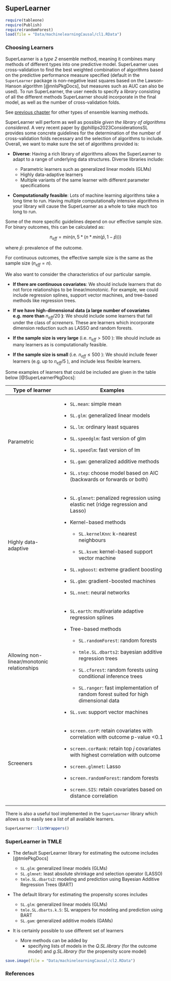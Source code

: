 ## SuperLearner {.unnumbered}

```r
require(tableone)
require(Publish)
require(randomForest)
load(file = "Data/machinelearningCausal/cl1.RData")
```

### Choosing Learners {.unnumbered}

SuperLearner is a *type 2* ensemble method, meaning it combines many methods of different types into one predictive model. SuperLearner uses cross-validation to find the best weighted combination of algorithms based on the predictive performance measure specified (default in the `SuperLearner` package is non-negative least squares based on the Lawson-Hanson algorithm [@nnlsPkgDocs], but measures such as AUC can also be used). To run SuperLearner, the user needs to specify a *library* consisting of all the different methods SuperLearner should incorporate in the final model, as well as the number of cross-validation folds.

::: column-margin
See [previous chapter](https://ehsanx.github.io/EpiMethods/machinelearning5.html#ensemble-methods-type-ii) for other types of ensemble learning methods.
:::

SuperLearner will perform as well as possible *given the library of algorithms considered*. A very recent paper by @phillips2023ConsiderationsSL provides some concrete guidelines for the determination of the number of cross-validation folds necessary and the selection of algorithms to include. Overall, we want to make sure the set of algorithms provided is:

-   **Diverse**: Having a rich library of algorithms allows the SuperLearner to adapt to a range of underlying data structures. Diverse libraries include:

    -   Parametric learners such as generalized linear models (GLMs)
    -   Highly data-adaptive learners
    -   Multiple variants of the same learner with different parameter specifications

-   **Computationally feasible**: Lots of machine learning algorithms take a long time to run. Having multiple computationally intensive algorithms in your library will cause the SuperLearner as a whole to take much too long to run.

::: callout-note
Some of the more specific guidelines depend on our effective sample size. For binary outcomes, this can be calculated as:

$$ n_{eff}=min(n, 5*(n*min(\bar{p},1-\bar{p})))   $$

where $\bar{p}$: prevalence of the outcome.

For continuous outcomes, the effective sample size is the same as the sample size ($n_{eff} = n$).
:::

We also want to consider the characteristics of our particular sample.

-   **If there are continuous covariates**: We should include learners that do not force relationships to be linear/monotonic. For example, we could include regression splines, support vector machines, and tree-based methods like regression trees.

-   **If we have high-dimensional data (a large number of covariates** **e.g. more than** $n_{eff}/20$ **)**: We should include some learners that fall under the class of *screeners*. These are learners which incorporate dimension reduction such as LASSO and random forests.

-   **If the sample size is very large** (i.e. $n_{eff}>500$ ): We should include as many learners as is computationally feasible.

-   **If the sample size is small** (i.e. $n_{eff} \leq 500$ ): We should include fewer learners (e.g. up to $n_{eff}/5$ ), and include less flexible learners.

Some examples of learners that could be included are given in the table below [@SuperLearnerPkgDocs]:

+---------------------------------------------+--------------------------------------------------------------------------------------------+
| Type of learner                             | Examples                                                                                   |
+=============================================+============================================================================================+
| Parametric                                  | -   `SL.mean`: simple mean                                                                 |
|                                             |                                                                                            |
|                                             | -   `SL.glm`: generalized linear models                                                    |
|                                             |                                                                                            |
|                                             | -   `SL.lm`: ordinary least squares                                                        |
|                                             |                                                                                            |
|                                             | -   `SL.speedglm`: fast version of glm                                                     |
|                                             |                                                                                            |
|                                             | -   `SL.speedlm`: fast version of lm                                                       |
|                                             |                                                                                            |
|                                             | -   `SL.gam`: generalized additive methods                                                 |
|                                             |                                                                                            |
|                                             | -   `SL.step`: choose model based on AIC (backwards or forwards or both)                   |
+---------------------------------------------+--------------------------------------------------------------------------------------------+
| Highly data-adaptive                        | -   `SL.glmnet`: penalized regression using elastic net (ridge regression and Lasso)       |
|                                             |                                                                                            |
|                                             | -   Kernel-based methods                                                                   |
|                                             |                                                                                            |
|                                             |     -   `SL.kernelKnn`: k-nearest neighbours                                               |
|                                             |                                                                                            |
|                                             |     -   `SL.ksvm`: kernel-based support vector machine                                     |
|                                             |                                                                                            |
|                                             | -   `SL.xgboost`: extreme gradient boosting                                                |
|                                             |                                                                                            |
|                                             | -   `SL.gbm`: gradient-boosted machines                                                    |
|                                             |                                                                                            |
|                                             | -   `SL.nnet`: neural networks                                                             |
+---------------------------------------------+--------------------------------------------------------------------------------------------+
| Allowing non-linear/monotonic relationships | -   `SL.earth`: multivariate adaptive regression splines                                   |
|                                             |                                                                                            |
|                                             | -   Tree-based methods                                                                     |
|                                             |                                                                                            |
|                                             |     -   `SL.randomForest`: random forests                                                  |
|                                             |                                                                                            |
|                                             |     -   `tmle.SL.dbarts2`: bayesian additive regression trees                              |
|                                             |                                                                                            |
|                                             |     -   `SL.cforest`: random forests using conditional inference trees                     |
|                                             |                                                                                            |
|                                             |     -   `SL.ranger`: fast implementation of random forest suited for high dimensional data |
|                                             |                                                                                            |
|                                             | -   `SL.svm`: support vector machines                                                      |
+---------------------------------------------+--------------------------------------------------------------------------------------------+
| Screeners                                   | -   `screen.corP`: retain covariates with correlation with outcome p-value \<0.1           |
|                                             |                                                                                            |
|                                             | -   `screen.corRank`: retain top *j* covariates with highest correlation with outcome      |
|                                             |                                                                                            |
|                                             | -   `screen.glmnet`: Lasso                                                                 |
|                                             |                                                                                            |
|                                             | -   `screen.randomForest`: random forests                                                  |
|                                             |                                                                                            |
|                                             | -   `screen.SIS`: retain covariates based on distance correlation                          |
+---------------------------------------------+--------------------------------------------------------------------------------------------+

There is also a useful tool implemented in the `SuperLearner` library which allows us to easily see a list of all available learners.

```r
SuperLearner::listWrappers()
```

### SuperLearner in TMLE {.unnumbered}

-   The default SuperLearner library for estimating the outcome includes [@tmlePkgDocs]

    -   `SL.glm`: generalized linear models (GLMs)
    -   `SL.glmnet`: least absolute shrinkage and selection operator (LASSO)
    -   `tmle.SL.dbarts2`: modeling and prediction using Bayesian Additive Regression Trees (BART)

-   The default library for estimating the propensity scores includes

    -   `SL.glm`: generalized linear models (GLMs)
    -   `tmle.SL.dbarts.k.5`: SL wrappers for modeling and prediction using BART
    -   `SL.gam`: generalized additive models (GAMs)

-   It is certainly possible to use different set of learners

    -   More methods can be added by
        -   specifying lists of models in the *Q.SL.library* (for the outcome model) and *g.SL.library* (for the propensity score model)

```r
save.image(file = "Data/machinelearningCausal/cl2.RData")
```

### References {.unnumbered}
